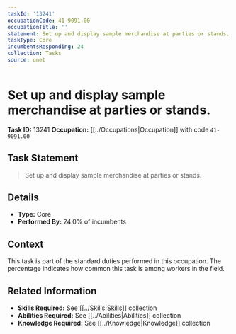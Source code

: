 ```yaml
---
taskId: '13241'
occupationCode: 41-9091.00
occupationTitle: ''
statement: Set up and display sample merchandise at parties or stands.
taskType: Core
incumbentsResponding: 24
collection: Tasks
source: onet
---
```

# Set up and display sample merchandise at parties or stands.

**Task ID:** 13241
**Occupation:** [[../Occupations|Occupation]] with code `41-9091.00`

## Task Statement

> Set up and display sample merchandise at parties or stands.

## Details

- **Type:** Core
- **Performed By:** 24.0% of incumbents

## Context

This task is part of the standard duties performed in this occupation. The percentage indicates how common this task is among workers in the field.

## Related Information

- **Skills Required:** See [[../Skills|Skills]] collection
- **Abilities Required:** See [[../Abilities|Abilities]] collection
- **Knowledge Required:** See [[../Knowledge|Knowledge]] collection

